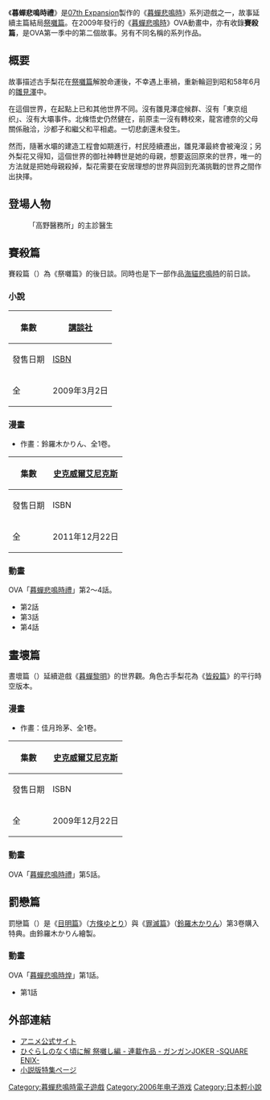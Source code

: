 {{noteTA
|T=zh-hans:寒蝉鸣泣之时礼;zh-hk:寒蟬鳴泣之時禮;zh-tw:暮蟬悲鳴時禮;
|1=zh-hans:寒蝉鸣泣之时;zh-hk:寒蟬鳴泣之時;zh-tw:暮蟬悲鳴時;
}}
{{Infobox animanga/Headerofja
|標題= 暮蟬悲鳴時禮
|圖像= Higurashi_no_Naku_Koro_ni_Rei.jpeg
|尺寸= 
|說明= 
|日文名稱= ひぐらしのなく頃に礼
|英文名稱= When They Cry - Higurashi Rei
|假名= ひぐらしのなくころに
|羅馬字= Higurashi no Naku Koro ni Rei
|類型= 恐怖、解謎
}}
{{Infobox animanga/Game
|標題=
|類型= [[有聲小說|有聲小說]]
|使用平台= [[Microsoft_Windows|Windows]] 95/98/Me/XP
|遊戲引擎= [[NScripter|NScripter]]
|開發團隊= [[07th_Expansion|07th Expansion]]
|代理商= 07th Expansion
|製作人= 龍騎士07
|監製= 龍騎士07
|腳本=
|程式=
|音樂= [[音樂工房|音樂工房]]
|美術=
|遊戲人數=1人
|發售日= 2006年12月31日（[[Comiket|Comiket]] 68）
|對象年齡=未審查
|結局數=
}}
{{Infobox animanga/Novel
|標題= 賽殺篇
|作者= [[龍騎士07|龍騎士07]]
|插圖= [[ともひ|ともひ]]
|出版社=[[講談社|講談社]]
|發片公司=[[講談社BOX|講談社BOX]]
|label= 
|發售日=2009年3月6日
|冊數= 全1卷
|其他= 
}}
{{Infobox animanga/Manga
|標題=  寒蟬鳴泣之時 晝壞篇
|作者= [[龍騎士07|龍騎士07]]
|作畫= [[佳月玲茅|佳月玲茅]]
|出版社= {{flagicon|Japan}} [[史克威爾艾尼克斯|史克威爾艾尼克斯]]
|連載雜誌= [[GANGAN_ONLINE|GANGAN ONLINE]]
|label= GANGAN Comics ONLINE
|發售日= 
|開始= 2009年3月26日
|結束= 2009年9月24日
|冊數= 全1卷
|話數= 全7話
|其他= 
}}
{{Infobox animanga/Manga
|標題= 寒蟬鳴泣之時禮 賽殺篇
|作者= [[龍騎士07|龍騎士07]]
|作畫= [[鈴羅木かりん|鈴羅木かりん]]
|出版社= {{flagicon|Japan}} [[史克威爾艾尼克斯|史克威爾艾尼克斯]]
|連載雜誌= [[月刊GANGAN_JOKER|月刊GANGAN JOKER]]
|label= GANGAN Comics JOKER
|發售日= 2011年7月号 - 2011年12月号
|開始= 2011年6月22日
|結束= 2011年11月22日
|冊數= 全1卷
|話數= 全6話
|其他= 
}}
{{Infobox animanga/Footerofja}}

《'''暮蟬悲鳴時禮'''》是[[07th_Expansion|07th Expansion]]製作的《[[暮蟬悲鳴時|暮蟬悲鳴時]]》系列遊戲之一，故事延續主篇結局[[暮蟬悲鳴時解_祭囃篇|祭囃篇]]。在2009年發行的《[[暮蟬悲鳴時|暮蟬悲鳴時]]》OVA動畫中，亦有收錄'''賽殺篇'''，是OVA第一季中的第二個故事。另有不同名稱的系列作品。

== 概要 ==
故事描述古手梨花在[[暮蟬悲鳴時解_祭囃篇|祭囃篇]]解脫命運後，不幸遇上車禍，重新輪迴到昭和58年6月的[[雛見澤|雛見澤]]中。

在這個世界，在起點上已和其他世界不同。沒有雛見澤症候群、沒有「東京组织」、沒有大壩事件。北條悟史仍然健在，前原圭一沒有轉校來，龍宮禮奈的父母關係融洽，沙都子和繼父和平相處。一切悲劇還未發生。

然而，隨著水壩的建造工程會如期進行，村民陸續遷出，雛見澤最終會被淹沒；另外梨花又得知，這個世界的御社神轉世是她的母親，想要返回原來的世界，唯一的方法就是把她母親殺掉，梨花需要在安居理想的世界與回到充滿挑戰的世界之間作出抉擇。

== 登場人物 ==
{{see|暮蟬悲鳴時#登場人物}}
; {{nihongo|山本|山本 （やまもと）||[[配音員|配音員]]：[[鄉田穗積|鄉田穗積]]}}
:「高野醫務所」的主診醫生

== 賽殺篇 ==
賽殺篇（{{lang|ja|賽殺し編}}）為《祭囃篇》的後日談。同時也是下一部作品[[海貓悲鳴時|海貓悲鳴時]]的前日談。

=== 小說 ===
{| class="wikitable" style="font-size:small;"
!rowspan=2|集數
!colspan="2"|{{flagicon|Japan}} [[講談社|講談社]]
|-
!發售日期!![[ISBN|ISBN]]
|-
!全
|2009年3月2日||ISBN 978-4-06-283704-0
|}

=== 漫畫 ===
*作畫：鈴羅木かりん、全1卷。
{| class="wikitable" style="font-size:small;"
!rowspan=2|集數
!colspan="2"|{{flagicon|Japan}} [[史克威爾艾尼克斯|史克威爾艾尼克斯]]
|-
!發售日期!!ISBN
|-
!全
|2011年12月22日||ISBN 978-4-7575-3451-3
|}

=== 動畫 ===
OVA「[[暮蟬悲鳴時_(動畫)#暮蟬悲鳴時禮（OVA第一輯）|暮蟬悲鳴時禮]]」第2～4話。
*第2話 {{lang|ja|賽殺し編 其の壱}}
*第3話 {{lang|ja|賽殺し編 其の弐}}
*第4話 {{lang|ja|賽殺し編 其の参}}

== 晝壞篇 ==
晝壞篇（{{lang|ja|昼壊し編}}）延續遊戲《[[暮蟬黎明|暮蟬黎明]]》的世界觀。角色古手梨花為《[[暮蟬悲鳴時解_皆殺篇|皆殺篇]]》的平行時空版本。

=== 漫畫 ===
*作畫：佳月玲茅、全1卷。
{| class="wikitable" style="font-size:small;"
!rowspan=2|集數
!colspan="2"|{{flagicon|Japan}} [[史克威爾艾尼克斯|史克威爾艾尼克斯]]
|-
!發售日期!!ISBN
|-
!全
| 2009年12月22日||ISBN 978-4-7575-2746-1
|}

=== 動畫 ===
OVA「[[暮蟬悲鳴時_(動畫)#暮蟬悲鳴時禮（OVA第一輯）|暮蟬悲鳴時禮]]」第5話。

== 罰戀篇 ==
罰戀篇（{{lang|ja|罰恋し編}}）是《[[暮蟬悲鳴時解_目明篇|目明篇]]》（[[方條ゆとり|方條ゆとり]]）與《[[暮蟬悲鳴時解_罪滅篇|罪滅篇]]》（[[鈴羅木かりん|鈴羅木かりん]]）第3卷購入特典。由鈴羅木かりん繪製。

=== 動畫 ===
OVA「[[暮蟬悲鳴時_(動畫)#暮蟬悲鳴時煌（OVA第二輯）|暮蟬悲鳴時煌]]」第1話。  
*第1話 {{lang|ja|罰恋し編 -喜-}}

== 外部連結 ==
* [http://oyashirosama.com/web/rei/index.htm アニメ公式サイト] {{Wayback|url=http://oyashirosama.com/web/rei/index.htm |date=20171017201722 }}
* [http://www.jp.square-enix.com/magazine/joker/series/higurashi/index.html ひぐらしのなく頃に解 祭囃し編 - 連載作品 - ガンガンJOKER -SQUARE ENIX-] {{Wayback|url=http://www.jp.square-enix.com/magazine/joker/series/higurashi/index.html |date=20171022090237 }}
* [http://www.bookclub.kodansha.co.jp/kodansha-box/topics/higurashi/ 小説版特集ページ] {{Wayback|url=http://www.bookclub.kodansha.co.jp/kodansha-box/topics/higurashi/ |date=20130225051525 }}

{{暮蟬悲鳴時}}

{{DEFAULTSORT:Higurashi no Naku Koro ni Rei Saikoroshi-hen}}
[[Category:暮蟬悲鳴時電子遊戲|Category:暮蟬悲鳴時電子遊戲]]
[[Category:2006年电子游戏|Category:2006年电子游戏]]
[[Category:日本輕小說|Category:日本輕小說]]